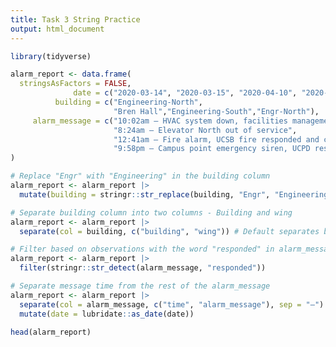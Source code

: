 ```yaml
---
title: Task 3 String Practice
output: html_document
---
```


``` r
library(tidyverse)
```

``` r
alarm_report <- data.frame(
  stringsAsFactors = FALSE,
              date = c("2020-03-14", "2020-03-15", "2020-04-10", "2020-04-18"),
          building = c("Engineering-North",
                       "Bren Hall","Engineering-South","Engr-North"),
     alarm_message = c("10:02am – HVAC system down, facilities management alerted",
                       "8:24am – Elevator North out of service",
                       "12:41am – Fire alarm, UCSB fire responded and cleared",
                       "9:58pm – Campus point emergency siren, UCPD responded")
)

# Replace "Engr" with "Engineering" in the building column
alarm_report <- alarm_report |>
  mutate(building = stringr::str_replace(building, "Engr", "Engineering"))

# Separate building column into two columns - Building and wing
alarm_report <- alarm_report |>
  separate(col = building, c("building", "wing")) # Default separates based on a non-alpha numeric character

# Filter based on observations with the word "responded" in alarm_message col
alarm_report <- alarm_report |>
  filter(stringr::str_detect(alarm_message, "responded"))

# Separate message time from the rest of the alarm_message
alarm_report <- alarm_report |>
  separate(col = alarm_message, c("time", "alarm_message"), sep = "–") |>
  mutate(date = lubridate::as_date(date))

head(alarm_report)
```
